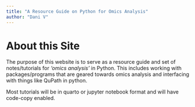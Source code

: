```yaml
---
title: "A Resource Guide on Python for Omics Analysis"
author: "Dani V"
---
```


# About this Site

The purpose of this website is to serve as a resource guide and set of notes/tutorials for *'omics analysis'* in Python. This includes working with packages/programs that are geared towards omics analysis and interfacing with things like QuPath in python. 

Most tutorials will be in quarto or jupyter notebook format and will have code-copy enabled. 


